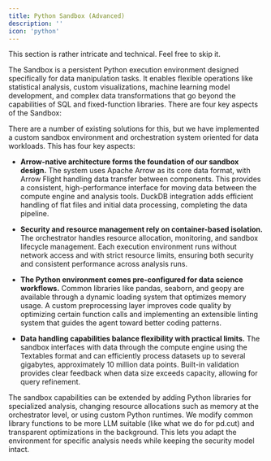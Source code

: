 ```yaml
---
title: Python Sandbox (Advanced)
description: ''
icon: 'python'
---
```


<Warning>This section is rather intricate and technical. Feel free to skip it.</Warning>

The Sandbox is a persistent Python execution environment designed specifically for data manipulation tasks. It enables flexible operations like statistical analysis, custom visualizations, machine learning model development, and complex data transformations that go beyond the capabilities of SQL and fixed-function libraries.  There are four key aspects of the Sandbox:

There are a number of existing solutions for this, but we have implemented a custom sandbox environment and orchestration system oriented for data workloads. This has four key aspects:

- **Arrow-native architecture forms the foundation of our sandbox design.** The system uses Apache Arrow as its core data format, with Arrow Flight handling data transfer between components. This provides a consistent, high-performance interface for moving data between the compute engine and analysis tools. DuckDB integration adds efficient handling of flat files and initial data processing, completing the data pipeline.

- **Security and resource management rely on container-based isolation.** The orchestrator handles resource allocation, monitoring, and sandbox lifecycle management. Each execution environment runs without network access and with strict resource limits, ensuring both security and consistent performance across analysis runs.

- **The Python environment comes pre-configured for data science workflows.** Common libraries like pandas, seaborn, and geopy are available through a dynamic loading system that optimizes memory usage. A custom preprocessing layer improves code quality by optimizing certain function calls and implementing an extensible linting system that guides the agent toward better coding patterns.

- **Data handling capabilities balance flexibility with practical limits.** The sandbox interfaces with data through the compute engine using the Textables format and can efficiently process datasets up to several gigabytes, approximately 10 million data points. Built-in validation provides clear feedback when data size exceeds capacity, allowing for query refinement.

The sandbox capabilities can be extended by adding Python libraries for specialized analysis, changing resource allocations such as memory at the orchestrator level, or using custom Python runtimes. We modify common library functions to be more LLM suitable (like what we do for pd.cut) and transparent optimizations in the background. This lets you adapt the environment for specific analysis needs while keeping the security model intact.
